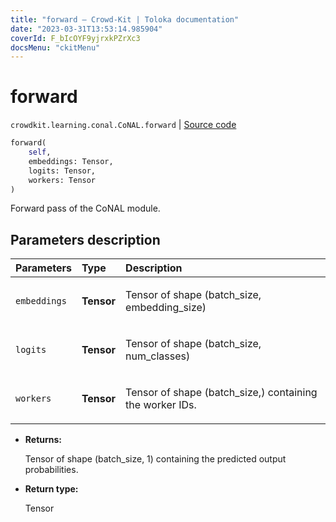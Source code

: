 ```yaml
---
title: "forward — Crowd-Kit | Toloka documentation"
date: "2023-03-31T13:53:14.985904"
coverId: F_bIcOYF9yjrxkPZrXc3
docsMenu: "ckitMenu"
---
```


# forward

`crowdkit.learning.conal.CoNAL.forward` | [Source code](https://github.com/Toloka/crowd-kit/blob/v1.2.1/crowdkit/learning/conal.py#L117)

```python
forward(
    self,
    embeddings: Tensor,
    logits: Tensor,
    workers: Tensor
)
```

Forward pass of the CoNAL module.

## Parameters description

| Parameters | Type | Description |
| :----------| :----| :-----------|
`embeddings`|**Tensor**|<p>Tensor of shape (batch_size, embedding_size)</p>
`logits`|**Tensor**|<p>Tensor of shape (batch_size, num_classes)</p>
`workers`|**Tensor**|<p>Tensor of shape (batch_size,) containing the worker IDs.</p>

* **Returns:**

  Tensor of shape (batch_size, 1) containing the predicted output probabilities.

* **Return type:**

  Tensor